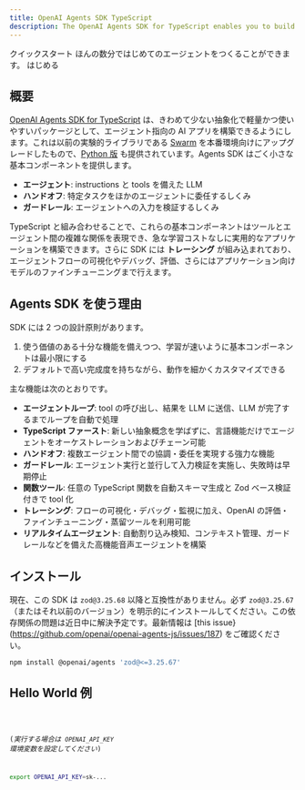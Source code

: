```yaml
---
title: OpenAI Agents SDK TypeScript
description: The OpenAI Agents SDK for TypeScript enables you to build agentic AI apps in a lightweight, easy-to-use package with very few abstractions.
---
```




<Hero>
  <Fragment slot="title">クイックスタート</Fragment>
  <Fragment slot="description">
    ほんの数分ではじめてのエージェントをつくることができます。
  </Fragment>
  <Fragment slot="cta">はじめる</Fragment>
</Hero>

## 概要

[OpenAI Agents SDK for TypeScript](https://github.com/openai/openai-agents-js) は、きわめて少ない抽象化で軽量かつ使いやすいパッケージとして、エージェント指向の AI アプリを構築できるようにします。これは以前の実験的ライブラリである [Swarm](https://github.com/openai/swarm/tree/main) を本番環境向けにアップグレードしたもので、[Python 版](https://github.com/openai/openai-agents-python) も提供されています。Agents SDK はごく小さな基本コンポーネントを提供します。

- **エージェント**: instructions と tools を備えた LLM
- **ハンドオフ**: 特定タスクをほかのエージェントに委任するしくみ
- **ガードレール**: エージェントへの入力を検証するしくみ

TypeScript と組み合わせることで、これらの基本コンポーネントはツールとエージェント間の複雑な関係を表現でき、急な学習コストなしに実用的なアプリケーションを構築できます。さらに SDK には **トレーシング** が組み込まれており、エージェントフローの可視化やデバッグ、評価、さらにはアプリケーション向けモデルのファインチューニングまで行えます。

## Agents SDK を使う理由

SDK には 2 つの設計原則があります。

1. 使う価値のある十分な機能を備えつつ、学習が速いように基本コンポーネントは最小限にする
2. デフォルトで高い完成度を持ちながら、動作を細かくカスタマイズできる

主な機能は次のとおりです。

- **エージェントループ**: tool の呼び出し、結果を LLM に送信、LLM が完了するまでループを自動で処理
- **TypeScript ファースト**: 新しい抽象概念を学ばずに、言語機能だけでエージェントをオーケストレーションおよびチェーン可能
- **ハンドオフ**: 複数エージェント間での協調・委任を実現する強力な機能
- **ガードレール**: エージェント実行と並行して入力検証を実施し、失敗時は早期停止
- **関数ツール**: 任意の TypeScript 関数を自動スキーマ生成と Zod ベース検証付きで tool 化
- **トレーシング**: フローの可視化・デバッグ・監視に加え、OpenAI の評価・ファインチューニング・蒸留ツールを利用可能
- **リアルタイムエージェント**: 自動割り込み検知、コンテキスト管理、ガードレールなどを備えた高機能音声エージェントを構築

## インストール

現在、この SDK は `zod@3.25.68` 以降と互換性がありません。必ず `zod@3.25.67`（またはそれ以前のバージョン）を明示的にインストールしてください。この依存関係の問題は近日中に解決予定です。最新情報は [this issue}(https://github.com/openai/openai-agents-js/issues/187) をご確認ください。

```bash
npm install @openai/agents 'zod@<=3.25.67'
```

## Hello World 例

<Code lang="typescript" code={helloWorldExample} title="Hello World" />

(_実行する場合は `OPENAI_API_KEY` 環境変数を設定してください_)

```bash
export OPENAI_API_KEY=sk-...
```

